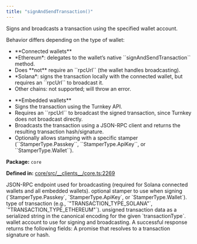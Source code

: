 ```yaml
---
title: "signAndSendTransaction()"
---
```



<H3Bordered text="Overview" />

Signs and broadcasts a transaction using the specified wallet account.

Behavior differs depending on the type of wallet:

<ul>
  <li>**Connected wallets**</li>
  <li>*Ethereum*: delegates to the wallet’s native ``signAndSendTransaction`` method.</li>
  <li>Does **not** require an ``rpcUrl`` (the wallet handles broadcasting).</li>
  <li>*Solana*: signs the transaction locally with the connected wallet, but requires an ``rpcUrl`` to broadcast it.</li>
  <li>Other chains: not supported; will throw an error.</li>
</ul>

<ul>
  <li>**Embedded wallets**</li>
  <li>Signs the transaction using the Turnkey API.</li>
  <li>Requires an ``rpcUrl`` to broadcast the signed transaction, since Turnkey does not broadcast directly.</li>
  <li>Broadcasts the transaction using a JSON-RPC client and returns the resulting transaction hash/signature.</li>
  <li>Optionally allows stamping with a specific stamper (``StamperType.Passkey``, ``StamperType.ApiKey``, or ``StamperType.Wallet``).</li>
</ul>

<p><strong>Package:</strong> <code>core</code></p>

<p><strong>Defined in:</strong> <a href="https://github.com/tkhq/sdk/blob/main/packages/core/src/__clients__/core.ts#L2269">core/src/__clients__/core.ts:2269</a></p>

<H3Bordered text="Parameters" />

<ParamField body="params" type='SignAndSendTransactionParams' required={true} >
  <Expandable title="params details">
    <NestedParam parentKey="params" childKey="rpcUrl" type='string' required={false}>
JSON-RPC endpoint used for broadcasting (required for Solana connected wallets and all embedded wallets).
</NestedParam>
    <NestedParam parentKey="params" childKey="stampWith" type='StamperType' required={false}>
optional stamper to use when signing (`StamperType.Passkey`, `StamperType.ApiKey`, or `StamperType.Wallet`).
</NestedParam>
    <NestedParam parentKey="params" childKey="transactionType" type='v1TransactionType' required={true}>
type of transaction (e.g., `"TRANSACTION_TYPE_SOLANA"`, `"TRANSACTION_TYPE_ETHEREUM"`).
</NestedParam>
    <NestedParam parentKey="params" childKey="unsignedTransaction" type='string' required={true}>
unsigned transaction data as a serialized
  string in the canonical encoding for the given `transactionType`.
</NestedParam>
    <NestedParam parentKey="params" childKey="walletAccount" type='WalletAccount' required={true}>
wallet account to use for signing and broadcasting.
</NestedParam>
  </Expandable>
</ParamField>

<H3Bordered text="Response" />
A successful response returns the following fields:

<ResponseField name="returns" type="string" required={true} >
  A promise that resolves to a transaction signature or hash.
</ResponseField>
